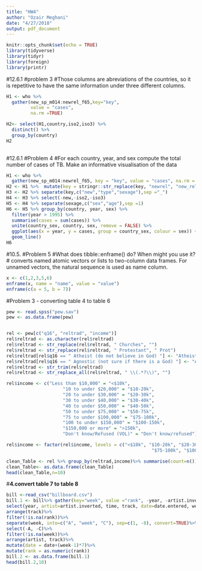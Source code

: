 ```yaml
---
title: "HW4"
author: "Ozair Meghani"
date: "4/27/2018"
output: pdf_document
---
```


```r
knitr::opts_chunk$set(echo = TRUE)
library(tidyverse)
library(tidyr)
library(foreign)
library(printr)
```

#12.6.1
#problem 3
#Those columns are abreviations of the countries, so it is repetitive to have the same information under three different columns. 
```r
H1 <- who %>% 
  gather(new_sp_m014:newrel_f65,key="key",
         value = "cases",
         na.rm =TRUE)

H2<- select(H1,country,iso2,iso3) %>% 
  distinct() %>% 
  group_by(country)
H2
  
```
#12.6.1
#Problem 4
#For each country, year, and sex compute the total number of cases of TB. Make an informative visualisation of the data

```r

H1 <- who %>%
  gather(new_sp_m014:newrel_f65, key = "key", value = "cases", na.rm = TRUE)
H2 <- H1 %>%  mutate(key = stringr::str_replace(key, "newrel", "new_rel"))
H3 <- H2 %>% separate(key,c("new","type","sexage"),sep ="_") 
H4 <- H3 %>% select(-new,-iso2,-iso3)
H5 <- H4 %>% separate(sexage,c("sex","age"),sep =1)
H6 <- H5 %>% group_by(country, year, sex) %>%
  filter(year > 1995) %>%
  summarise(cases = sum(cases)) %>%
  unite(country_sex, country, sex, remove = FALSE) %>%
  ggplot(aes(x = year, y = cases, group = country_sex, colour = sex)) +
  geom_line()
H6
```

#10.5.
#Problem 5
#What does tibble::enframe() do? When might you use it?
# converts named atomic vectors or lists to two-column data frames. For unnamed vectors, the natural sequence is used as name column.
```r
x <- c(1,2,3,5,6)
enframe(x, name = "name", value = "value")
enframe(c(a = 5, b = 7))
```

#Problem 3 - converting table 4 to table 6
```r
pew <- read.spss("pew.sav")
pew <- as.data.frame(pew)


rel <- pew[c("q16", "reltrad", "income")]
rel$reltrad <- as.character(rel$reltrad)
rel$reltrad <- str_replace(rel$reltrad, " Churches", "")
rel$reltrad <- str_replace(rel$reltrad, " Protestant", " Prot")
rel$reltrad[rel$q16 == " Atheist (do not believe in God) "] <- "Atheist"
rel$reltrad[rel$q16 == " Agnostic (not sure if there is a God) "] <- "Agnostic"
rel$reltrad <- str_trim(rel$reltrad)
rel$reltrad <- str_replace_all(rel$reltrad, " \\(.*?\\)", "")

rel$income <- c("Less than $10,000" = "<$10k", 
                     "10 to under $20,000" = "$10-20k", 
                     "20 to under $30,000" = "$20-30k", 
                     "30 to under $40,000" = "$30-40k", 
                     "40 to under $50,000" = "$40-50k", 
                     "50 to under $75,000" = "$50-75k",
                     "75 to under $100,000" = "$75-100k", 
                     "100 to under $150,000" = "$100-150k", 
                     "$150,000 or more" = ">150k", 
                     "Don't know/Refused (VOL)" = "Don't know/refused")[rel$income]

rel$income <- factor(rel$income, levels = c("<$10k", "$10-20k", "$20-30k", "$30-40k", "$40-50k", "$50-75k", 
                                                      "$75-100k", "$100-150k", ">150k", "Don't know/refused"))

clean_Table <- rel %>% group_by(reltrad,income)%>% summarise(count=n())
clean_Table<- as.data.frame(clean_Table)
head(clean_Table,n=10)
```

#**4.convert table 7 to table 8**
```r
bill <-read_csv("billboard.csv")
bill.1 <- bill%>% gather(key="week", value ="rank", -year, -artist.inverted, -track, -time, -genre, -date.entered, -date.peaked)%>% 
select(year, artist=artist.inverted, time, track, date=date.entered, week, rank)%>% 
arrange(track)%>% 
filter(!is.na(rank))%>% 
separate(week, into=c("A", "week", "C"), sep=c(1, -8), convert=TRUE)%>% 
select(-A, -C)%>% 
filter(!is.na(week))%>% 
arrange(artist, track)%>% 
mutate(date = date+(week-1)*7)%>% 
mutate(rank = as.numeric(rank))
bill.2 <- as.data.frame(bill.1)
head(bill.2,10)

```
